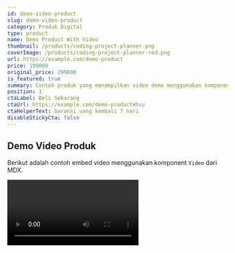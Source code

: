 ```yaml
---
id: demo-video-product
slug: demo-video-product
category: Produk Digital
type: product
name: Demo Product With Video
thumbnail: /products/coding-project-planner.png
coverImage: /products/coding-project-planner-red.png
url: https://example.com/demo-product
price: 199000
original_price: 299000
is_featured: true
summary: Contoh produk yang menampilkan video demo menggunakan komponent <Video/> dalam MDX.
position: 1
ctaLabel: Beli Sekarang
ctaUrl: https://example.com/demo-product#buy
ctaHelperText: Garansi uang kembali 7 hari
disableStickyCta: false
---
```


## Demo Video Produk

Berikut adalah contoh embed video menggunakan komponent `Video` dari MDX.

<Video youtubeId="dQw4w9WgXcQ" title="Demo Produk" aspect="16:9" />

## Mengapa Produk Ini?

<Highlights 
  items={[
    "Mudah diintegrasikan ke halaman produk",
    "Mendukung YouTube, Vimeo, atau src langsung",
    "Layout responsif dan aksesibel"
  ]}
/>

## Spesifikasi Singkat

<Highlights 
  variant="minimal"
  items={[
    "Kategori: Produk Digital",
    "Harga: Rp199.000", 
    "Dukungan: Pembaruan gratis selama 6 bulan"
  ]}
/>

## Sneak Peek

<SneakPeek
  productName="Demo Product With Video"
  images={["/products/coding-project-planner.png", "/products/coding-project-planner-red.png"]}
/>

## Contoh CustomHTML

Di bawah ini contoh render HTML kustom langsung di MDX menggunakan `CustomHTML`.

<CustomHTML html={'<div style="padding:12px;border:1px dashed #999;border-radius:8px"><strong>HTML Kustom:</strong> Ini konten <em>raw HTML</em> yang dirender lewat komponen.</div>'} />

## Contoh Highlights Component

Berikut adalah berbagai variasi penggunaan komponen `Highlights`:

### Default Style (Card dengan Check Icon)

<Highlights 
  items={[
    "Template effort breakdown berdasarkan role dan kompleksitas",
    "Simulasi margin otomatis dengan asumsi biaya operasional", 
    "Checklist risiko dan catatan komunikasi klien"
  ]}
/>

### Minimal Style (Bullet Points)

<Highlights 
  variant="minimal"
  items={[
    "Integrasi MDX dengan komponen kustom",
    "Video responsif dengan beberapa opsi sumber",
    "Layout yang mudah dikustomisasi"
  ]}
/>

### Two Columns Layout

<Highlights 
  columns={2}
  items={[
    "Responsive design",
    "Dark mode support",
    "TypeScript ready",
    "SEO optimized"
  ]}
/>

